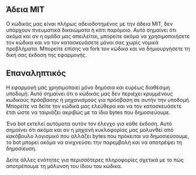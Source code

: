## Άδεια MIT

<div className="h-2"/>

Ο κώδικάς μας είναι πλήρως αδειοδοτημένος με την άδεια MIT, δεν υπάρχουν πνευματικά δικαιώματα ή κάτι παρόμοιο. Αυτό σημαίνει ότι ακόμα και αν η ομάδα μας απειλείται, μπορείτε ακόμα να χρησιμοποιήσετε τον κώδικα και να τον κατασκευάσετε μόνοι σας χωρίς νομικά προβλήματα. Μπορείτε επίσης να fork τον κώδικα και να δημιουργήσετε τη δική σας έκδοση της εφαρμογής.

<div className="h-4"/>

## Επαναληπτικός

<div className="h-2"/>

Η εφαρμογή μας χρησιμοποιεί μόνο δημόσια και ευρέως διαθέσιμη υποδομή. Αυτό σημαίνει ότι ο κώδικάς μας δεν περιέχει κρυμμένους κωδικούς πρόσβασης ή μηχανισμούς για πρόσβαση σε αυτήν την υποδομή. Μπορείτε να δείτε τον κώδικά μας ελεύθερα και να τον κατασκευάσετε έτσι ώστε να ταιριάζει ακριβώς με τα ίδια bytes που δημοσιεύουμε.

<div className="h-2"/>

Ένα bot εκτελεί αυτόματα αυτόν τον έλεγχο για κάθε έκδοση. Αυτό σημαίνει ότι ακόμα και αν η μηχανή κυκλοφορίας μας μολυνθεί από κακόβουλο λογισμικό που αλλάζει bytes που πρόκειται να δημοσιεύσουμε, το bot μπορεί ακόμα να ανιχνεύσει την παρεμβολή και να αποτρέψει τη δημοσίευση.

<div className="h-2"/>

Δείτε άλλες ενότητες για περισσότερες πληροφορίες σχετικά με το πώς αποτρέπουμε τη μόλυνση του ίδιου του κώδικα.

